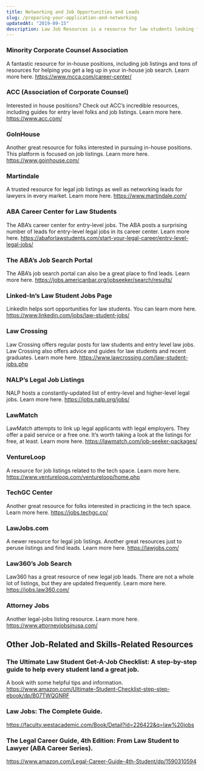 ```yaml
---
title: Networking and Job Opportunities and Leads
slug: /preparing-your-application-and-networking
updatedAt: "2019-09-15"
description: Law Job Resources is a resource for law students looking for internships or work.
---
```


### Minority Corporate Counsel Association

A fantastic resource for in-house positions, including job listings and tons
of resources for helping you get a leg up in your in-house job search. Learn
more here. https://www.mcca.com/career-center/

### ACC (Association of Corporate Counsel)

Interested in house positions? Check out ACC’s incredible resources,
including guides for entry level folks and job listings. Learn more here.
https://www.acc.com/

### GoInHouse

Another great resource for folks interested in pursuing in-house positions.
This platform is focused on job listings. Learn more here.
https://www.goinhouse.com/

### Martindale

A trusted resource for legal job listings as well as networking leads for
lawyers in every market. Learn more here. https://www.martindale.com/

### ABA Career Center for Law Students

The ABA’s career center for entry-level jobs. The ABA posts a surprising
number of leads for entry-level legal jobs in its career center. Learn more
here.
https://abaforlawstudents.com/start-your-legal-career/entry-level-legal-jobs/

### The ABA’s Job Search Portal

The ABA’s job search portal can also be a great place to find leads. Learn
more here. https://jobs.americanbar.org/jobseeker/search/results/

### Linked-In’s Law Student Jobs Page

LinkedIn helps sort opportunities for law students. You can learn more here.
https://www.linkedin.com/jobs/law-student-jobs/

### Law Crossing

Law Crossing offers regular posts for law students and entry level law jobs.
Law Crossing also offers advice and guides for law students and recent
graduates. Learn more here. https://www.lawcrossing.com/law-student-jobs.php

### NALP’s Legal Job Listings

NALP hosts a constantly-updated list of entry-level and higher-level legal
jobs. Learn more here. https://jobs.nalp.org/jobs/

### LawMatch

LawMatch attempts to link up legal applicants with legal employers. They
offer a paid service or a free one. It’s worth taking a look at the listings
for free, at least. Learn more here.
https://lawmatch.com/job-seeker-packages/

### VentureLoop

A resource for job listings related to the tech space. Learn more here.
https://www.ventureloop.com/ventureloop/home.php

### TechGC Center

Another great resource for folks interested in practicing in the tech space.
Learn more here. https://jobs.techgc.co/

### LawJobs.com

A newer resource for legal job listings. Another great resources just to
peruse listings and find leads. Learn more here. https://lawjobs.com/

### Law360’s Job Search

Law360 has a great resource of new legal job leads. There are not a whole lot
of listings, but they are updated frequently. Learn more here.
https://jobs.law360.com/

### Attorney Jobs

Another legal-jobs listing resource. Learn more here.
https://www.attorneyjobsinusa.com/

## Other Job-Related and Skills-Related Resources

### The Ultimate Law Student Get-A-Job Checklist: A step-by-step guide to help every student land a great job.

A book with some helpful tips and information.
https://www.amazon.com/Ultimate-Student-Checklist-step-step-ebook/dp/B07TWQGNRF

### Law Jobs: The Complete Guide.

https://faculty.westacademic.com/Book/Detail?id=226422&q=law%20jobs

### The Legal Career Guide, 4th Edition: From Law Student to Lawyer (ABA Career Series).

https://www.amazon.com/Legal-Career-Guide-4th-Student/dp/1590310594

